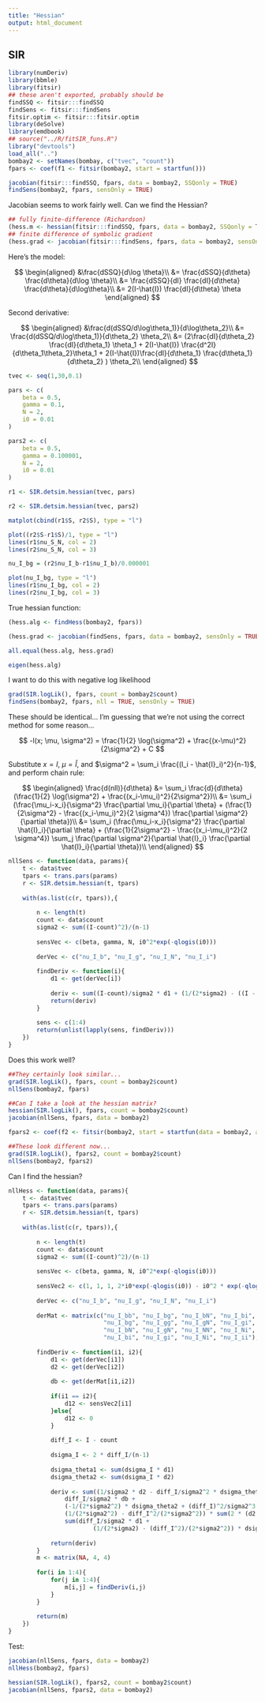 ```yaml
---
title: "Hessian"
output: html_document
---
```


## SIR

```r
library(numDeriv)
library(bbmle)
library(fitsir)
## these aren't exported, probably should be
findSSQ <- fitsir:::findSSQ
findSens <- fitsir:::findSens
fitsir.optim <- fitsir:::fitsir.optim
library(deSolve)
library(emdbook)
## source("../R/fitSIR_funs.R")
library("devtools")
load_all("..")
bombay2 <- setNames(bombay, c("tvec", "count"))
fpars <- coef(f1 <- fitsir(bombay2, start = startfun()))

jacobian(fitsir:::findSSQ, fpars, data = bombay2, SSQonly = TRUE)
findSens(bombay2, fpars, sensOnly = TRUE)
```

Jacobian seems to work fairly well. Can we find the Hessian?

```r
## fully finite-difference (Richardson)
(hess.m <- hessian(fitsir:::findSSQ, fpars, data = bombay2, SSQonly = TRUE))
## finite difference of symbolic gradient
(hess.grad <- jacobian(fitsir:::findSens, fpars, data = bombay2, sensOnly = TRUE))
```

Here's the model:

$$
\begin{aligned}
&\frac{dSSQ}{d\log \theta}\\
&= \frac{dSSQ}{d\theta} \frac{d\theta}{d\log \theta}\\
&= \frac{dSSQ}{dI} \frac{dI}{d\theta} \frac{d\theta}{d\log\theta}\\
&= 2(I-\hat{I}) \frac{dI}{d\theta} \theta
\end{aligned}
$$

Second derivative:

$$
\begin{aligned}
&\frac{d(dSSQ/d\log\theta_1)}{d\log\theta_2}\\
&= \frac{d(dSSQ/d\log\theta_1)}{d\theta_2} \theta_2\\
&= (2\frac{dI}{d\theta_2} \frac{dI}{d\theta_1} \theta_1 + 2(I-\hat{I}) \frac{d^2I}{d\theta_1\theta_2}\theta_1 + 2(I-\hat{I})\frac{dI}{d\theta_1} \frac{d\theta_1}{d\theta_2} ) \theta_2\\
\end{aligned}
$$

```r
tvec <- seq(1,30,0.1)

pars <- c(
    beta = 0.5,
    gamma = 0.1,
    N = 2,
    i0 = 0.01
)

pars2 <- c(
    beta = 0.5,
    gamma = 0.100001,
    N = 2,
    i0 = 0.01
)

r1 <- SIR.detsim.hessian(tvec, pars)

r2 <- SIR.detsim.hessian(tvec, pars2)

matplot(cbind(r1$S, r2$S), type = "l")

plot((r2$S-r1$S)/1, type = "l")
lines(r1$nu_S_N, col = 2)
lines(r2$nu_S_N, col = 3)

nu_I_bg = (r2$nu_I_b-r1$nu_I_b)/0.000001

plot(nu_I_bg, type = "l")
lines(r1$nu_I_bg, col = 2)
lines(r2$nu_I_bg, col = 3)

```

True hessian function:

```r

(hess.alg <- findHess(bombay2, fpars))

(hess.grad <- jacobian(findSens, fpars, data = bombay2, sensOnly = TRUE))

all.equal(hess.alg, hess.grad)

eigen(hess.alg)
```

I want to do this with negative log likelihood

```r
grad(SIR.logLik(), fpars, count = bombay2$count)
findSens(bombay2, fpars, nll = TRUE, sensOnly = TRUE)
```

These should be identical... I'm guessing that we're not using the correct method for some reason...

$$
-l(x; \mu, \sigma^2) = \frac{1}{2} \log(\sigma^2) + \frac{(x-\mu)^2}{2\sigma^2} + C
$$

Substitute $x = I$, $\mu = \hat{I}$, and $\sigma^2 = \sum_i \frac{(I_i - \hat{I}_i)^2}{n-1}$, and perform chain rule:

$$
\begin{aligned}
\frac{d(nll)}{d\theta} &= \sum_i \frac{d}{d\theta} (\frac{1}{2} \log(\sigma^2) + \frac{(x_i-\mu_i)^2}{2\sigma^2})\\
&= \sum_i (\frac{\mu_i-x_i}{\sigma^2} \frac{\partial \mu_i}{\partial \theta} +
(\frac{1}{2\sigma^2} - \frac{(x_i-\mu_i)^2}{2 \sigma^4}) \frac{\partial \sigma^2}{\partial \theta})\\
&= \sum_i (\frac{\mu_i-x_i}{\sigma^2} \frac{\partial \hat{I}_i}{\partial \theta} +
(\frac{1}{2\sigma^2} - \frac{(x_i-\mu_i)^2}{2 \sigma^4}) \sum_j \frac{\partial \sigma^2}{\partial \hat{I}_i} \frac{\partial \hat{I}_i}{\partial \theta})\\
\end{aligned}
$$

```r

nllSens <- function(data, params){
    t <- data$tvec
    tpars <- trans.pars(params)
    r <- SIR.detsim.hessian(t, tpars)
    
    with(as.list(c(r, tpars)),{
        
        n <- length(t)
        count <- data$count
        sigma2 <- sum((I-count)^2)/(n-1)
        
        sensVec <- c(beta, gamma, N, i0^2*exp(-qlogis(i0)))
        
        derVec <- c("nu_I_b", "nu_I_g", "nu_I_N", "nu_I_i")
        
        findDeriv <- function(i){
            d1 <- get(derVec[i])
            
            deriv <- sum((I-count)/sigma2 * d1 + (1/(2*sigma2) - ((I - count)^2)/(2*sigma2^2)) * sum(2 * (I - count)/(n-1) * d1)) * sensVec[i]
            return(deriv)
        }
        
        sens <- c(1:4)
        return(unlist(lapply(sens, findDeriv)))
    })
}
```

Does this work well?

```r
##They certainly look similar...
grad(SIR.logLik(), fpars, count = bombay2$count)
nllSens(bombay2, fpars)

##Can I take a look at the hessian matrix?
hessian(SIR.logLik(), fpars, count = bombay2$count)
jacobian(nllSens, fpars, data = bombay2)

fpars2 <- coef(f2 <- fitsir(bombay2, start = startfun(data = bombay2, auto = TRUE)))

##These look different now...
grad(SIR.logLik(), fpars2, count = bombay2$count)
nllSens(bombay2, fpars2)

```

Can I find the hessian?

```r

nllHess <- function(data, params){
    t <- data$tvec
    tpars <- trans.pars(params)
    r <- SIR.detsim.hessian(t, tpars)
    
    with(as.list(c(r, tpars)),{
        
        n <- length(t)
        count <- data$count
        sigma2 <- sum((I-count)^2)/(n-1)
        
        sensVec <- c(beta, gamma, N, i0^2*exp(-qlogis(i0)))
        
        sensVec2 <- c(1, 1, 1, 2*i0*exp(-qlogis(i0)) - i0^2 * exp(-qlogis(i0)) * 1/(i0-i0^2))
        
        derVec <- c("nu_I_b", "nu_I_g", "nu_I_N", "nu_I_i")
        
        derMat <- matrix(c("nu_I_bb", "nu_I_bg", "nu_I_bN", "nu_I_bi",
                           "nu_I_bg", "nu_I_gg", "nu_I_gN", "nu_I_gi",
                           "nu_I_bN", "nu_I_gN", "nu_I_NN", "nu_I_Ni",
                           "nu_I_bi", "nu_I_gi", "nu_I_Ni", "nu_I_ii"), 4, 4)
        
        findDeriv <- function(i1, i2){
            d1 <- get(derVec[i1])
            d2 <- get(derVec[i2])
            
            db <- get(derMat[i1,i2])
            
            if(i1 == i2){
                d12 <- sensVec2[i1]
            }else{
                d12 <- 0
            }
            
            diff_I <- I - count
            
            dsigma_I <- 2 * diff_I/(n-1)
            
            dsigma_theta1 <- sum(dsigma_I * d1)
            dsigma_theta2 <- sum(dsigma_I * d2)
            
            deriv <- sum((1/sigma2 * d2 - diff_I/sigma2^2 * dsigma_theta2) * d1 +
                diff_I/sigma2 * db +
                (-1/(2*sigma2^2) * dsigma_theta2 + (diff_I)^2/sigma2^3 * dsigma_theta2 - diff_I/(sigma2^2) * d2) * dsigma_theta1 +
                (1/(2*sigma2^2) - diff_I^2/(2*sigma2^2)) * sum(2 * (d2 * d1 + diff_I * db))) * sensVec[i1] * sensVec[i2] +
                sum(diff_I/sigma2 * d1 +
                        (1/(2*sigma2) - (diff_I^2)/(2*sigma2^2)) * dsigma_theta1) * d12 * sensVec[i2]
            
            return(deriv)
        }
        m <- matrix(NA, 4, 4)
        
        for(i in 1:4){
            for(j in 1:4){
                m[i,j] = findDeriv(i,j)
            }
        }
        
        return(m)
    })
}

```

Test:

```r

jacobian(nllSens, fpars, data = bombay2)
nllHess(bombay2, fpars)

hessian(SIR.logLik(), fpars2, count = bombay2$count)
jacobian(nllSens, fpars2, data = bombay2)

```